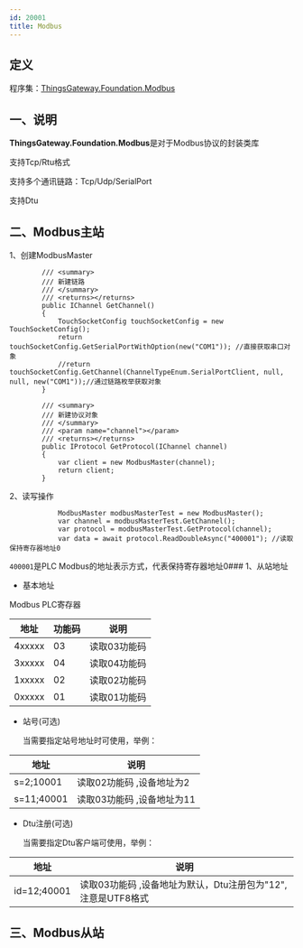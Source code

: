 ```yaml
---
id: 20001
title: Modbus
---
```





## 定义

程序集：[ThingsGateway.Foundation.Modbus](https://www.nuget.org/packages/ThingsGateway.Foundation.Modbus)

## 一、说明

**ThingsGateway.Foundation.Modbus**是对于Modbus协议的封装类库

支持Tcp/Rtu格式

支持多个通讯链路：Tcp/Udp/SerialPort

支持Dtu

## 二、Modbus主站

1、创建ModbusMaster

```
        /// <summary>
        /// 新建链路
        /// </summary>
        /// <returns></returns>
        public IChannel GetChannel()
        {
            TouchSocketConfig touchSocketConfig = new TouchSocketConfig();
            return touchSocketConfig.GetSerialPortWithOption(new("COM1")); //直接获取串口对象
            //return touchSocketConfig.GetChannel(ChannelTypeEnum.SerialPortClient, null, null, new("COM1"));//通过链路枚举获取对象
        }

        /// <summary>
        /// 新建协议对象
        /// </summary>
        /// <param name="channel"></param>
        /// <returns></returns>
        public IProtocol GetProtocol(IChannel channel)
        {
            var client = new ModbusMaster(channel);
            return client;
        }
```
2、读写操作


```
            ModbusMaster modbusMasterTest = new ModbusMaster();
            var channel = modbusMasterTest.GetChannel();
            var protocol = modbusMasterTest.GetProtocol(channel);
            var data = await protocol.ReadDoubleAsync("400001"); //读取保持寄存器地址0

```

`400001`是PLC Modbus的地址表示方式，代表保持寄存器地址0### 1、从站地址

- 基本地址

Modbus PLC寄存器

| 地址           | 功能码         |  说明                    |
| ---------------| --------------|--------------------------|
| 4xxxxx         | 03            | 读取03功能码              |
| 3xxxxx         | 04            | 读取04功能码              |
| 1xxxxx         | 02            | 读取02功能码              |
| 0xxxxx         | 01            | 读取01功能码              |

- 站号(可选)

  当需要指定站号地址时可使用，举例：

| 地址           |   说明                    |
| ---------------| --------------------------|
| s=2;10001         |  读取02功能码 ,设备地址为2      |
| s=11;40001         |  读取03功能码 ,设备地址为11        |

- Dtu注册(可选)

  当需要指定Dtu客户端可使用，举例：

| 地址           |   说明                    |
| ---------------| --------------------------|
| id=12;40001         |  读取03功能码 ,设备地址为默认，Dtu注册包为"12",注意是UTF8格式        |


## 三、Modbus从站

